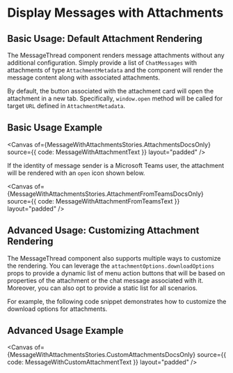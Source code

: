 


<Meta of={MessageWithAttachmentsStories} />

# Display Messages with Attachments

## Basic Usage: Default Attachment Rendering

The MessageThread component renders message attachments without any additional configuration. Simply provide a
list of `ChatMessages` with attachments of type `AttachmentMetadata` and the component will render the message
content along with associated attachments.

By default, the button associated with the attachment card will open the attachment in a new tab.
Specifically, `window.open` method will be called for target `URL` defined in `AttachmentMetadata`.

## Basic Usage Example

<Canvas
  of={MessageWithAttachmentsStories.AttachmentsDocsOnly}
  source={{ code: MessageWithAttachmentText }}
  layout="padded"
/>

If the identity of message sender is a Microsoft Teams user, the attachment will be rendered with an `open`
icon shown below.

<Canvas
  of={MessageWithAttachmentsStories.AttachmentFromTeamsDocsOnly}
  source={{ code: MessageWithAttachmentFromTeamsText }}
  layout="padded"
/>

## Advanced Usage: Customizing Attachment Rendering

<DetailedBetaBanner />

The MessageThread component also supports multiple ways to customize the rendering. You can leverage the
`attachmentOptions.downloadOptions` props to provide a dynamic list of menu action buttons that will be based
on properties of the attachment or the chat message associated with it. Moreover, you can also opt to provide
a static list for all scenarios.

For example, the following code snippet demonstrates how to customize the download options for attachments.

## Advanced Usage Example

<Canvas
  of={MessageWithAttachmentsStories.CustomAttachmentsDocsOnly}
  source={{ code: MessageWithCustomAttachmentText }}
  layout="padded"
/>
